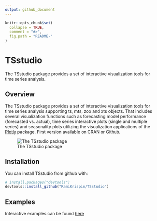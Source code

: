 ```yaml
---
output: github_document
---
```


```r
knitr::opts_chunk$set(
  collapse = TRUE,
  comment = "#>",
  fig.path = "README-"
)
```

# TSstudio

The TSstudio package provides a set of interactive visualization tools for time series analysis. 

## Overview

The TSstudio package provides a set of interactive visualization tools for time series analysis supporting ts, mts, zoo and xts objects. That includes several visualization functions such as forecasting model performance (forecasted vs. actual), time series interactive plots (single and multiple series) and seasonality plots utilizing the visualization applications of the [Plotly](https://plot.ly/r/) package. First version available on CRAN or Github.

![The TSstudio package](https://github.com/RamiKrispin/TSstudio/blob/master/vignettes/gif/TSstudio.gif)



## Installation

You can install TSstudio from github with:

```r
# install.packages("devtools")
devtools::install_github("RamiKrispin/TSstudio")
```

## Examples

Interactive examples can be found [here](http://rpubs.com/ramkrisp/TSstudio)
